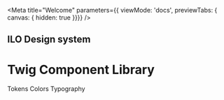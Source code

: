 

<Meta title="Welcome"
  parameters={{ viewMode: 'docs', previewTabs: { canvas: { hidden: true }}}}
/>

## ILO Design system
# Twig Component Library

<div style={{paddingTop: '40px'}}>
  Tokens
  <Canvas>
    <LinkTo story="page" kind="Tokens/Colors">
      <Badge status="neutral">Colors</Badge>
    </LinkTo>
    <LinkTo story="page" kind="Tokens/Typography">
      <Badge status="neutral">Typography</Badge>
    </LinkTo>
  </Canvas>
</div>
